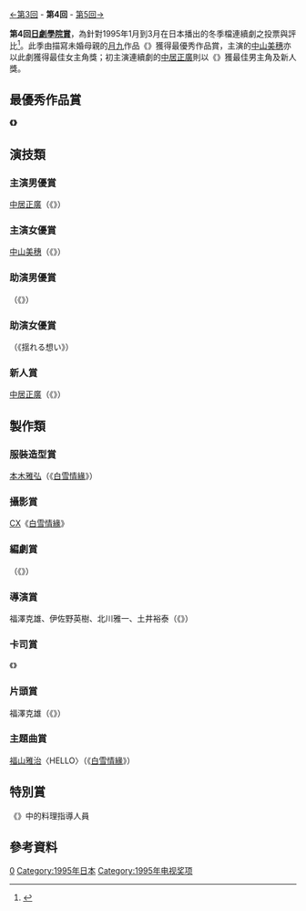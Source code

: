 {{noteTA
|G1=JP Show}}
[[第3回日劇學院賞|←第3回]] - '''第4回''' - [[第5回日劇學院賞|第5回→]]

'''第4回[[日劇學院賞|日劇學院賞]]'''，為針對1995年1月到3月在日本播出的冬季檔連續劇之投票與評比<ref>{{Cite web |url=http://blog.television.co.jp/drama/academy/1995/03/22/ |title=1995年日劇學院賞冬季檔獲獎名單 |access-date=2014-08-20 |archive-date=2014-08-21 |archive-url=https://web.archive.org/web/20140821131248/http://blog.television.co.jp/drama/academy/1995/03/22/ |dead-url=no }}</ref>。此季由描寫未婚母親的[[月九|月九]]作品《{{link-ja|全為了妳|For You (テレビドラマ)|全為了妳}}》獲得最優秀作品賞，主演的[[中山美穗|中山美穗]]亦以此劇獲得最佳女主角獎；初主演連續劇的[[中居正廣|中居正廣]]則以《{{link-ja|廚藝小天王|味いちもんめ}}》獲最佳男主角及新人獎。

==最優秀作品賞==
'''《{{link-ja|全為了妳|For You (テレビドラマ)|全為了妳}}》'''

== 演技類 ==
===主演男優賞===
[[中居正廣|中居正廣]]（《{{link-ja|廚藝小天王|味いちもんめ}}》）

===主演女優賞===
[[中山美穗|中山美穗]]（《{{link-ja|全為了妳|For You (テレビドラマ)|全為了妳}}》）

===助演男優賞===
{{link-ja|高橋克典|高橋克典}}（《{{link-ja|全為了妳|For You (テレビドラマ)|全為了妳}}》）

===助演女優賞===
{{link-ja|荻野目慶子|荻野目慶子}}（《揺れる想い》）

===新人賞===
[[中居正廣|中居正廣]]（《{{link-ja|廚藝小天王|味いちもんめ}}》）

==製作類==
===服裝造型賞===
[[本木雅弘|本木雅弘]]（《[[白雪情緣|白雪情緣]]》）

===攝影賞===
[[富士電視台|CX]]《[[白雪情緣|白雪情緣]]》

===編劇賞===
{{link-ja|大石靜|大石静}}（《{{link-ja|遲來的春天|私の運命}}》）

===導演賞===
福澤克雄、伊佐野英樹、北川雅一、土井裕泰（《{{link-ja|遲來的春天|私の運命}}》）

===卡司賞===
《{{link-ja|二見鍾情 (電視劇)|恋も2度目なら|二見鍾情}}》

===片頭賞===
福澤克雄（《{{link-ja|遲來的春天|私の運命}}》）

===主題曲賞===
[[福山雅治|福山雅治]]〈HELLO〉（《[[白雪情緣|白雪情緣]]》）

==特別賞==
《{{link-ja|廚藝小天王|味いちもんめ}}》中的料理指導人員

== 參考資料 ==
{{reflist}}

{{日劇學院賞名單}}
[[Category:日劇學院賞|0]]
[[Category:1995年日本|Category:1995年日本]]
[[Category:1995年电视奖项|Category:1995年电视奖项]]